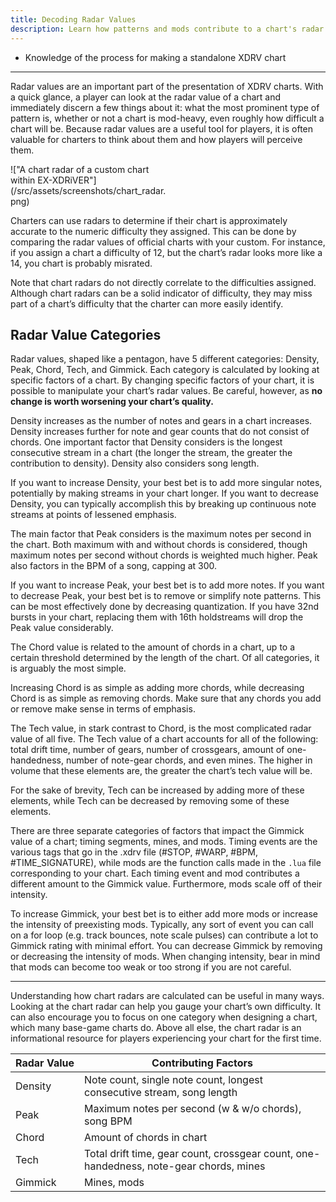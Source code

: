 ```yaml
---
title: Decoding Radar Values
description: Learn how patterns and mods contribute to a chart's radar value.
---
```



<Aside type="note" title="Recommended Precursors:">

- Knowledge of the process for making a standalone XDRV chart

</Aside>

---

Radar values are an important part of the presentation of XDRV charts. With a quick glance, a player can look at the radar value of a chart and immediately discern a few things about it: what the most prominent type of pattern is, whether or not a chart is mod-heavy, even roughly how difficult a chart will be. Because radar values are a useful tool for players, it is often valuable for charters to think about them and how players will perceive them.

<div style="width:50%">
!["A chart radar of a custom chart within EX-XDRiVER"](/src/assets/screenshots/chart_radar.png)
</div>

Charters can use radars to determine if their chart is approximately accurate to the numeric difficulty they assigned. This can be done by comparing the radar values of official charts with your custom. For instance, if you assign a chart a difficulty of 12, but the chart’s radar looks more like a 14, you chart is probably misrated. 

<Aside type="caution" title="Chart Radars and Difficulty">

Note that chart radars do not directly correlate to the difficulties assigned. Although chart radars can be a solid indicator of difficulty, they may miss part of a chart’s difficulty that the charter can more easily identify.

</Aside>

## Radar Value Categories
 
Radar values, shaped like a pentagon, have 5 different categories: Density, Peak, Chord, Tech, and Gimmick. Each category is calculated by looking at specific factors of a chart. By changing specific factors of your chart, it is  possible to manipulate your chart’s radar values. Be careful, however, as **no change is worth worsening your chart’s quality.**

<Card title="Density" icon="star">

Density increases as the number of notes and gears in a chart increases. Density increases further for note and gear counts that do not consist of chords. One important factor that Density considers is the longest consecutive stream in a chart (the longer the stream, the greater the contribution to density). Density also considers song length.

If you want to increase Density, your best bet is to add more singular notes, potentially by making streams in your chart longer. If you want to decrease Density, you can typically accomplish this by breaking up continuous note streams at points of lessened emphasis.

</Card>

<Card title="Peak" icon="star">

The main factor that Peak considers is the maximum notes per second in the chart. Both maximum with and without chords is considered, though maximum notes per second without chords is weighted much higher. Peak also factors in the BPM of a song, capping at 300.

If you want to increase Peak, your best bet is to add more notes. If you want to decrease Peak, your best bet is to remove or simplify note patterns. This can be most effectively done by decreasing quantization. If you have 32nd bursts in your chart, replacing them with 16th holdstreams will drop the Peak value considerably.

</Card>

<Card title="Chord" icon="star">

The Chord value is related to the amount of chords in a chart, up to a certain threshold determined by the length of the chart. Of all categories, it is arguably the most simple.

Increasing Chord is as simple as adding more chords, while decreasing Chord is as simple as removing chords. Make sure that any chords you add or remove make sense in terms of emphasis.

</Card>

<Card title="Tech" icon="star">

The Tech value, in stark contrast to Chord, is the most complicated radar value of all five. The Tech value of a chart accounts for all of the following: total drift time, number of gears, number of crossgears, amount of one-handedness, number of note-gear chords, and even mines. The higher in volume that these elements are, the greater the chart’s tech value will be.

For the sake of brevity, Tech can be increased by adding more of these elements, while Tech can be decreased by removing some of these elements.

</Card>

<Card title="Gimmick" icon="star">

There are three separate categories of factors that impact the Gimmick value of a chart; timing segments, mines, and mods. Timing events are the various tags that go in the .xdrv file (#STOP, #WARP, #BPM, #TIME_SIGNATURE), while mods are the function calls made in the `.lua` file corresponding to your chart. Each timing event and mod contributes a different amount to the Gimmick value. Furthermore, mods scale off of their intensity.

To increase Gimmick, your best bet is to either add more mods or increase the intensity of preexisting mods. Typically, any sort of event you can call on a for loop (e.g. track bounces, note scale pulses) can contribute a lot to Gimmick rating with minimal effort. You can decrease Gimmick by removing or decreasing the intensity of mods. When changing intensity, bear in mind that mods can become too weak or too strong if you are not careful.

</Card>

---

Understanding how chart radars are calculated can be useful in many ways. Looking at the chart radar can help you gauge your chart’s own difficulty. It can also encourage you to focus on one category when designing a chart, which many base-game charts do. Above all else, the chart radar is an informational resource for players experiencing your chart for the first time.

| Radar&nbsp;Value | Contributing Factors |
| --- | --- |
| Density | Note count, single note count, longest consecutive stream, song length |
| Peak | Maximum notes per second (w & w/o chords), song BPM |
| Chord | Amount of chords in chart |
| Tech | Total drift time, gear count, crossgear count, one-handedness, note-gear chords, mines |
| Gimmick | Mines, mods |